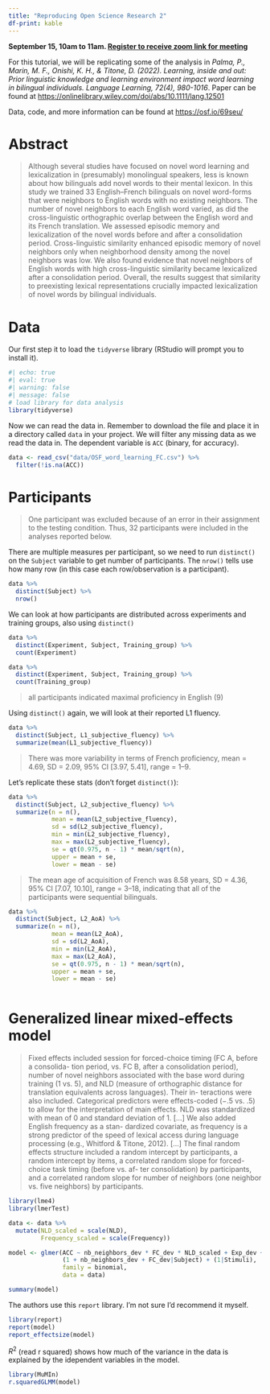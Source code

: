 ```yaml
---
title: "Reproducing Open Science Research 2"
df-print: kable
---
```


**September 15, 10am to 11am. [Register to receive zoom link for meeting](https://arizona.zoom.us/meeting/register/tZcpd-quqzsuE9PiZc56k3sUJ1vkKawQRcu0)**

For this tutorial, we will be replicating some of the analysis in *Palma, P., Marin, M. F., Onishi, K. H., & Titone, D. (2022). Learning, inside and out: Prior linguistic knowledge and learning environment impact word learning in bilingual individuals. Language Learning, 72(4), 980-1016*. Paper can be found at <https://onlinelibrary.wiley.com/doi/abs/10.1111/lang.12501>

Data, code, and more information can be found at <https://osf.io/69seu/>


# Abstract

> Although several studies have focused on novel word learning and lexicalization in (presumably) monolingual speakers, less is known about how bilinguals add novel words to their mental lexicon. In this study we trained 33 English–French bilinguals on novel word-forms that were neighbors to English words with no existing neighbors. The number of novel neighbors to each English word varied, as did the cross-linguistic orthographic overlap between the English word and its French translation. We assessed episodic memory and lexicalization of the novel words before and after a consolidation period. Cross-linguistic similarity enhanced episodic memory of novel neighbors only when neighborhood density among the novel neighbors was low. We also found evidence that novel neighbors of English words with high cross-linguistic similarity became lexicalized after a consolidation period. Overall, the results suggest that similarity to preexisting lexical representations crucially impacted lexicalization of novel words by bilingual individuals.

# Data

Our first step it to load the `tidyverse` library (RStudio will prompt you to install it).

```r
#| echo: true
#| eval: true
#| warning: false
#| message: false
# load library for data analysis
library(tidyverse)
```

Now we can read the data in. Remember to download the file and place it in a directory called `data` in your project. We will filter any missing data as we read the data in. The dependent variable is `ACC` (binary, for accuracy).

```r
data <- read_csv("data/OSF_word_learning_FC.csv") %>% 
  filter(!is.na(ACC))
```
# Participants

> One participant was excluded because of an error in their assignment to the testing condition. Thus, 32 participants were included in the analyses reported below. 

There are multiple measures per participant, so we need to run `distinct()` on the `Subject` variable to get number of participants. The `nrow()` tells use how many row (in this case each row/observation is a participant).

```r
data %>% 
  distinct(Subject) %>% 
  nrow()
```

We can look at how participants are distributed across experiments and training groups, also using `distinct()`

```r
data %>% 
  distinct(Experiment, Subject, Training_group) %>% 
  count(Experiment)
```

```r
data %>% 
  distinct(Experiment, Subject, Training_group) %>% 
  count(Training_group)
```

> all participants indicated maximal proficiency in English (9)

Using `distinct()` again, we will look at their reported L1 fluency.

```r
data %>%
  distinct(Subject, L1_subjective_fluency) %>% 
  summarize(mean(L1_subjective_fluency))
```

> There was more variability in terms of French proficiency, mean = 4.69, SD = 2.09, 95% CI [3.97, 5.41], range = 1–9. 

Let's replicate these stats (don't forget `distinct()`):

```r
data %>%
  distinct(Subject, L2_subjective_fluency) %>% 
  summarize(n = n(),
            mean = mean(L2_subjective_fluency),
            sd = sd(L2_subjective_fluency),
            min = min(L2_subjective_fluency),
            max = max(L2_subjective_fluency),
            se = qt(0.975, n - 1) * mean/sqrt(n),
            upper = mean + se,
            lower = mean - se)
```

> The mean age of acquisition of French was 8.58 years, SD = 4.36, 95% CI [7.07, 10.10], range = 3–18, indicating that all of the participants were sequential bilinguals.

```r
data %>% 
  distinct(Subject, L2_AoA) %>% 
  summarize(n = n(),
            mean = mean(L2_AoA),
            sd = sd(L2_AoA),
            min = min(L2_AoA),
            max = max(L2_AoA),
            se = qt(0.975, n - 1) * mean/sqrt(n),
            upper = mean + se,
            lower = mean - se)
  
```
# Generalized linear mixed-effects model 

> Fixed effects included session for forced-choice timing (FC A, before a consolida- tion period, vs. FC B, after a consolidation period), number of novel neighbors associated with the base word during training (1 vs. 5), and NLD (measure of orthographic distance for translation equivalents across languages). Their in- teractions were also included. Categorical predictors were effects-coded (−.5 vs. .5) to allow for the interpretation of main effects. NLD was standardized with mean of 0 and standard deviation of 1. [...] We also added English frequency as a stan- dardized covariate, as frequency is a strong predictor of the speed of lexical access during language processing (e.g., Whitford & Titone, 2012). [...] The final random effects structure included a random intercept by participants, a random intercept by items, a correlated random slope for forced-choice task timing (before vs. af- ter consolidation) by participants, and a correlated random slope for number of neighbors (one neighbor vs. five neighbors) by participants.

```r
library(lme4)
library(lmerTest)

data <- data %>% 
  mutate(NLD_scaled = scale(NLD),
         Frequency_scaled = scale(Frequency))

model <- glmer(ACC ~ nb_neighbors_dev * FC_dev * NLD_scaled + Exp_dev + Frequency_scaled +
               (1 + nb_neighbors_dev + FC_dev|Subject) + (1|Stimuli), 
               family = binomial, 
               data = data)

summary(model)
```


The authors use this `report` library. I'm not sure I'd recommend it myself.

```r
library(report)
report(model)
report_effectsize(model)
```


$R^2$ (read r squared) shows how much of the variance in the data is explained by the idependent variables in the model.

```r
library(MuMIn)
r.squaredGLMM(model)
```

